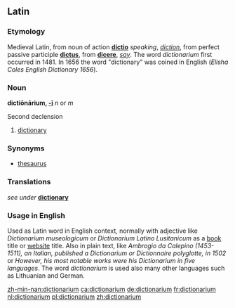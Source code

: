 ==Latin==
=== Etymology ===
Medieval Latin, from noun of action '''[[dictio]]''' ''speaking'', ''[[diction]]'', from perfect passive participle '''[[dictus]]''', from '''[[dicere]]''', ''[[say]]''. The word ''dictionarium'' first occurred in 1481. In 1656 the word "dictionary" was coined in English (''Elisha Coles English Dictionary 1656'').

=== Noun ===
'''dictiōnārium, [[Wiktionary Appendix:Latin second declension|-ī]]''' ''n'' or ''m''

Second declension

# [[dictionary]]

=== Synonyms ===
*[[thesaurus]]

=== Translations ===
''see under'' '''[[dictionary]]'''

=== Usage in English ===
Used as Latin word in English context, normally with adjective like ''Dictionarium museologicum'' or ''Dictionarium Latino Lusitanicum'' as a [[book]] title or [[website]] title. Also in plain text, like ''Ambrogio da Calepino (1453-1511), an Italian, published a Dictionarium or Dictionnaire polyglotte, in 1502'' or ''However, his most notable works were his Dictionarium in five languages''. The word ''dictionarium'' is used also many other languages such as Lithuanian and German.

[[zh-min-nan:dictionarium]]
[[ca:dictionarium]]
[[de:dictionarium]]
[[fr:dictionarium]]
[[nl:dictionarium]]
[[pl:dictionarium]]
[[zh:dictionarium]]
